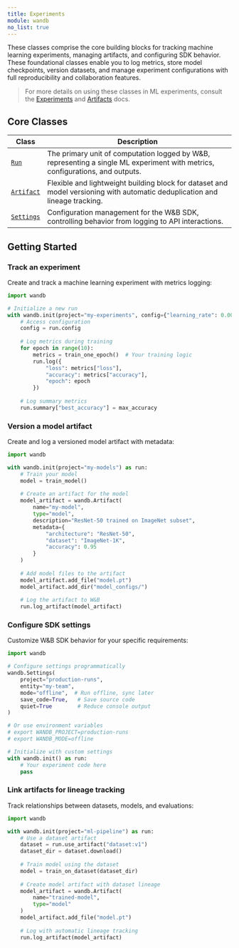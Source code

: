 ```yaml
---
title: Experiments
module: wandb
no_list: true
---
```


These classes comprise the core building blocks for tracking machine learning experiments, managing artifacts, and configuring SDK behavior. These foundational classes enable you to log metrics, store model checkpoints, version datasets, and manage experiment configurations with full reproducibility and collaboration features. 

> For more details on using these classes in ML experiments, consult the [Experiments](/models/ref/python/experiments/) and [Artifacts](/models/artifacts/) docs.

## Core Classes

| Class | Description |
|-------|-------------|
| [`Run`](/models/ref/python/experiments/run/) | The primary unit of computation logged by W&B, representing a single ML experiment with metrics, configurations, and outputs. |
| [`Artifact`](/models/ref/python/experiments/artifact/) | Flexible and lightweight building block for dataset and model versioning with automatic deduplication and lineage tracking. |
| [`Settings`](/models/ref/python/experiments/settings/) | Configuration management for the W&B SDK, controlling behavior from logging to API interactions. |

## Getting Started

### Track an experiment

Create and track a machine learning experiment with metrics logging:

```python
import wandb

# Initialize a new run
with wandb.init(project="my-experiments", config={"learning_rate": 0.001}) as run:
    # Access configuration
    config = run.config
    
    # Log metrics during training
    for epoch in range(10):
        metrics = train_one_epoch()  # Your training logic
        run.log({
            "loss": metrics["loss"],
            "accuracy": metrics["accuracy"],
            "epoch": epoch
        })
    
    # Log summary metrics
    run.summary["best_accuracy"] = max_accuracy
```

### Version a model artifact

Create and log a versioned model artifact with metadata:

```python
import wandb

with wandb.init(project="my-models") as run:
    # Train your model
    model = train_model()
    
    # Create an artifact for the model
    model_artifact = wandb.Artifact(
        name="my-model",
        type="model",
        description="ResNet-50 trained on ImageNet subset",
        metadata={
            "architecture": "ResNet-50",
            "dataset": "ImageNet-1K",
            "accuracy": 0.95
        }
    )
    
    # Add model files to the artifact
    model_artifact.add_file("model.pt")
    model_artifact.add_dir("model_configs/")
    
    # Log the artifact to W&B
    run.log_artifact(model_artifact)
```

### Configure SDK settings

Customize W&B SDK behavior for your specific requirements:

```python
import wandb

# Configure settings programmatically
wandb.Settings(
    project="production-runs",
    entity="my-team",
    mode="offline",  # Run offline, sync later
    save_code=True,   # Save source code
    quiet=True        # Reduce console output
)

# Or use environment variables
# export WANDB_PROJECT=production-runs
# export WANDB_MODE=offline

# Initialize with custom settings
with wandb.init() as run:
    # Your experiment code here
    pass
```

### Link artifacts for lineage tracking

Track relationships between datasets, models, and evaluations:

```python
import wandb

with wandb.init(project="ml-pipeline") as run:
    # Use a dataset artifact
    dataset = run.use_artifact("dataset:v1")
    dataset_dir = dataset.download()
    
    # Train model using the dataset
    model = train_on_dataset(dataset_dir)
    
    # Create model artifact with dataset lineage
    model_artifact = wandb.Artifact(
        name="trained-model",
        type="model"
    )
    model_artifact.add_file("model.pt")
    
    # Log with automatic lineage tracking
    run.log_artifact(model_artifact)
```

